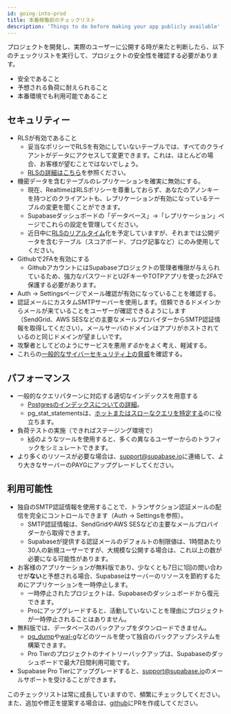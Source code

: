 ```yaml
---
id: going-into-prod
title: 本番稼働前のチェックリスト
description: 'Things to do before making your app publicly available'
---
```


プロジェクトを開発し、実際のユーザーに公開する時が来たと判断したら、以下のチェックリストを実行して、プロジェクトの安全性を確認する必要があります。

- 安全であること
- 予想される負荷に耐えられること
- 本番環境でも利用可能であること

## セキュリティー

- RLSが有効であること
    - 妥当なポリシーでRLSを有効にしていないテーブルでは、すべてのクライアントがデータにアクセスして変更できます。これは、ほとんどの場合、お客様が望むことではないでしょう。
    - [RLSの詳細はこちら](/docs/guides/auth/row-level-security)を参照ください。
- 機密データを含むテーブルのレプリケーションを確実に無効にする。
    - 現在、RealtimeはRLSポリシーを尊重しておらず、あなたのアノンキーを持つどのクライアントも、レプリケーションが有効になっているテーブルの変更を聞くことができます。
    - Supabaseダッシュボードの「データベース」→「レプリケーション」ページでこれらの設定を管理してください。
    - 近日中に[RLSのリアルタイム](https://github.com/supabase/walrus)化を予定していますが、それまでは公開データを含むテーブル（スコアボード、ブログ記事など）にのみ使用してください。
- Githubで2FAを有効にする
    - GithubアカウントにはSupabaseプロジェクトの管理者権限が与えられているため、強力なパスワードとU2FキーやTOTPアプリを使った2FAで保護する必要があります。
- Auth → Settingsページでメール確認が有効になっていることを確認する。
- 認証メールにカスタムSMTPサーバーを使用します。信頼できるドメインからメールが来ていることをユーザーが確認できるようにします（SendGrid、AWS SESなどの主要なメールプロバイダーからSMTP認証情報を取得してください）。メールサーバのドメインはアプリがホストされているのと同じドメインが望ましいです。
- 攻撃者としてどのようにサービスを悪用*する*かをよく考え、軽減する。
- これらの[一般的なサイバーセキュリティ上の脅威](https://auth0.com/docs/security/prevent-threats)を確認する。

## パフォーマンス

- 一般的なクエリパターンに対応する適切なインデックスを用意する
    - [Postgresのインデックスについての詳細](https://www.enterprisedb.com/postgres-tutorials/overview-postgresql-indexes)。
    - pg_stat_statementsは、[ホットまたはスローなクエリを特定する](https://www.virtual-dba.com/blog/postgresql-performance-identifying-hot-and-slow-queries/)のに役立ちます。
- 負荷テストの実施（できればステージング環境で）
    - [k6](https://k6.io/)のようなツールを使用すると、多くの異なるユーザーからのトラフィックをシミュレートできます。
- より多くのリソースが必要な場合は、<support@supabase.io>に連絡して、より大きなサーバーのPAYGにアップグレードしてください。

## 利用可能性

- 独自のSMTP認証情報を使用することで、トランザクション認証メールの配信を完全にコントロールできます（Auth → Settingsを参照）。
    - SMTP認証情報は、SendGridやAWS SESなどの主要なメールプロバイダーから取得できます。
    - Supabaseが提供する認証メールのデフォルトの制限値は、1時間あたり30人の新規ユーザーですが、大規模な公開する場合は、これ以上の数が必要になる可能性があります。
- お客様のアプリケーションが無料版であり、少なくとも7日に1回の問い合わせが**ない**と予想される場合、Supabaseはサーバーのリソースを節約するためにアプリケーションを一時停止します。
    - 一時停止されたプロジェクトは、Supabaseのダッシュボードから復元できます。
    - Proにアップグレードすると、活動していないことを理由にプロジェクトが一時停止されることはありません。
- 無料版では、データベースのバックアップをダウンロードできません。
    - [pg_dump](https://www.postgresqltutorial.com/postgresql-backup-database/)や[wal-g](https://github.com/wal-g/wal-g)などのツールを使って独自のバックアップシステムを構築できます。
    - Pro Tierのプロジェクトのナイトリーバックアップは、Supabaseのダッシュボードで最大7日間利用可能です。
- Supabase Pro Tierにアップグレードすると、<support@supabase.io>のメールサポートを受けることができます。

このチェックリストは常に成長していますので、頻繁にチェックしてください。また、追加や修正を提案する場合は、[github](https://github.com/supabase/supabase)にPRを作成してください。
